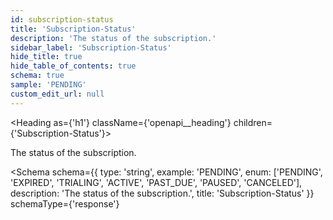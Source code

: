```yaml
---
id: subscription-status
title: 'Subscription-Status'
description: 'The status of the subscription.'
sidebar_label: 'Subscription-Status'
hide_title: true
hide_table_of_contents: true
schema: true
sample: 'PENDING'
custom_edit_url: null
---
```



<Heading as={'h1'} className={'openapi__heading'} children={'Subscription-Status'}></Heading>

The status of the subscription.

<Schema
  schema={{
    type: 'string',
    example: 'PENDING',
    enum: ['PENDING', 'EXPIRED', 'TRIALING', 'ACTIVE', 'PAST_DUE', 'PAUSED', 'CANCELED'],
    description: 'The status of the subscription.',
    title: 'Subscription-Status'
  }}
  schemaType={'response'}
></Schema>
